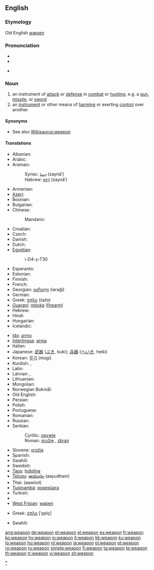 ==English==

===Etymology===
Old English ''[[wæpen]]''

===Pronunciation===
* {{IPA|/wɛpən/}}
* {{audio|en-us-weapon.ogg|Audio (US)}}

* {{rhymes|ɛpən}}

===Noun===
{{en-noun}}

# an instrument of [[attack]] or [[defense]] in [[combat]] or [[hunting]], e.g. a [[gun]], [[missile]], or [[sword]]
# an [[instrument]] or other means of [[harm]]ing or exerting [[control]] over another

====Synonyms====
* See also [[Wikisaurus:weapon]]

====Translations====
{{trans-top|instrument of attack or defense in combat}}
* Albanian: {{t+|sq|armë|xs=Albanian}}
* Arabic: {{t|ar|سلاح|m|tr=silāH|sc=Arab}}
* Aramaic:
*: Syriac: [[ܙܝܢܐ]] (zaynā’) {{m}}
*: Hebrew: [[זינא]] (zaynā’) {{m}}
* Armenian: {{t-|hy|զենք|tr=zenk'|sc=Armn|xs=Armenian}}
* [[Azeri]]: {{t+|az|silah|xs=Azeri}}
* Bosnian: {{t-|bs|oružje|n}}
* Bulgarian: {{t+|bg|оръжие|n|sc=Cyrl}}
* Chinese:
*: Mandarin: {{t|zh|武器|tr=wǔqì|sc=Hani}}
* Croatian: {{t-|hr|oružje|n}}
* Czech: {{t+|cs|zbraň|f}}
* Danish: {{t-|da|våben|n}}
* Dutch: {{t+|nl|wapen|n}}
* [[Egyptian]]: {{tø|egy|ỉry|alt=ry|sc=Egyp}}
*: <hiero>i-D4-y-T30</hiero>
* Esperanto: {{t-|eo|armilo|xs=Esperanto}}
* Estonian: {{t-|et|relv}}
* Finnish: {{t+|fi|ase}}
* French: {{t+|fr|arme|f}}
* Georgian: [[იარაღი]] (iaraği)
* German: {{t+|de|Waffe|f}}
* Greek: [[όπλο]] (óplo) {{n}}
* [[Guaraní]]: [[mboka]] ([[firearm]])
* Hebrew: {{t-|he|נשק|m|sc=Hebr}}
* Hindi: {{t-|hi|हथियार|sc=Deva|xs=Hindi}}
* Hungarian: {{t+|hu|fegyver}}
* Icelandic: {{t-|is|vopn|n}}
{{trans-mid}}
* [[Ido]]: [[armo]]
* [[Interlingua]]: [[arma]]
* Italian: {{t+|it|arma|f}}
* Japanese: [[武器]] ([[ぶき]], buki); [[兵器]] ([[へいき]], heiki)
* Korean: [[무기]] (mugi)
* Kurdish: {{t+|ku|çek}}, {{t+|ku|sîleh}}
* Latin: {{t-|la|arma|n|p}}
* Latvian: {{t|lv|ierocis|xs=Latvian}}, {{t|lv|ieroči|xs=Latvian}}
* Lithuanian: {{t|lt|ginklas|xs=Lithuanian}}
* Mongolian: {{t|mn|зэвсэг|sc=Cyrl|xs=Mongolian}}
* Norwegian Bokmål: {{tø|nb|våpen|n}}
* Old English: {{t-|ang|wæpen|alt=wǣpen|xs=Old English}}
* Persian: {{t+|fa|سلاح|tr=selâħ|sc=fa-Arab|xs=Persian}}
* Polish: {{t+|pl|broń|f}}
* Portuguese: {{t+|pt|arma|f}}
* Romanian: {{t+|ro|armă|f}}
* Russian: {{t+|ru|оружие|n|tr=orúžije|sc=Cyrl}}
* Serbian:
*: Cyrillic: [[оружје]] {{n}}
*: Roman: [[oružje#Serbian|oružje]] {{n}}, [[zbran]]
* Slovene: [[orožje]] {{n}}
* Spanish: {{t+|es|arma|f}}
* Swahili: {{t|sw|silaha|xs=Swahili}}
* Swedish: {{t+|sv|vapen|n}}
* [[Taos]]: [[hų́łoliną]]
* [[Telugu]]: [[ఆయుధం]] (aayudham)
* Thai: {{Thai|[[อาวุธ]]}} (aawóot)
* [[Tupinambá]]: [[popesûara]]
* Turkish: {{t+|tr|silah}}
* {{trreq|Welsh}}
* [[West Frisian]]: [[wapen]]
{{trans-bottom}}

{{trans-top|means of harming or exerting control}}
* Greek: [[όπλο]] [ˈo̞plo̞] {{n}}
{{trans-mid}}
* Swahili: {{t|sw|vilaha}}
{{trans-bottom}}

[[Category:Weapons|*]]

[[ang:weapon]]
[[de:weapon]]
[[et:weapon]]
[[el:weapon]]
[[es:weapon]]
[[fr:weapon]]
[[ko:weapon]]
[[hy:weapon]]
[[io:weapon]]
[[it:weapon]]
[[kk:weapon]]
[[ku:weapon]]
[[lo:weapon]]
[[hu:weapon]]
[[nl:weapon]]
[[ja:weapon]]
[[pl:weapon]]
[[pt:weapon]]
[[ro:weapon]]
[[ru:weapon]]
[[simple:weapon]]
[[fi:weapon]]
[[ta:weapon]]
[[te:weapon]]
[[th:weapon]]
[[tr:weapon]]
[[vi:weapon]]
[[zh:weapon]]